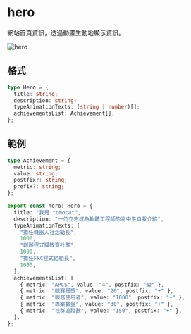 # hero

網站首頁資訊，透過動畫生動地顯示資訊。

![hero](/hero.png)

## 格式

```ts
type Hero = {
  title: string;
  description: string;
  typeAnimationTexts: (string | number)[];
  achievementsList: Achievement[];
};
```

## 範例

```ts
type Achievement = {
  metric: string;
  value: string;
  postfix?: string;
  prefix?: string;
};

export const hero: Hero = {
  title: "我是 tomocat",
  description: "一位立志成為軟體工程師的高中生自我介紹",
  typeAnimationTexts: [
    "擔任機器人社活動長",
    1000,
    "創辦程式貓教育社群",
    1000,
    "擔任FRC程式組組長",
    1000,
  ],
  achievementsList: [
    { metric: "APCS", value: "4", postfix: "級" },
    { metric: "競賽獲獎", value: "20", postfix: "+" },
    { metric: "服務使用者", value: "1000", postfix: "+" },
    { metric: "專案數量", value: "30", postfix: "+" },
    { metric: "社群追蹤數", value: "150", postfix: "+" },
  ],
};
```
